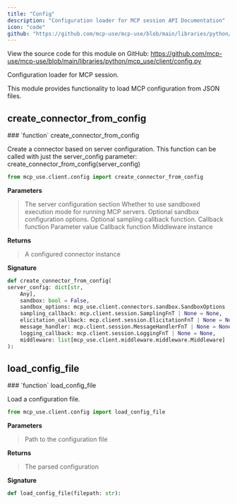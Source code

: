 ```yaml
---
title: "Config"
description: "Configuration loader for MCP session API Documentation"
icon: "code"
github: "https://github.com/mcp-use/mcp-use/blob/main/libraries/python/mcp_use/client/config.py"
---
```



<Callout type="info" title="Source Code">
View the source code for this module on GitHub: <a href='https://github.com/mcp-use/mcp-use/blob/main/libraries/python/mcp_use/client/config.py' target='_blank' rel='noopener noreferrer'>https://github.com/mcp-use/mcp-use/blob/main/libraries/python/mcp_use/client/config.py</a>
</Callout>

Configuration loader for MCP session.

This module provides functionality to load MCP configuration from JSON files.


## create_connector_from_config
<Card type="info">
### `function` create_connector_from_config

Create a connector based on server configuration.
    This function can be called with just the server_config parameter:
    create_connector_from_config(server_config)

```python
from mcp_use.client.config import create_connector_from_config
```

**Parameters**
><ParamField body="server_config" type="dict[str, Any]" required="True" >   The server configuration section </ParamField>
><ParamField body="sandbox" type="bool" default="False" >   Whether to use sandboxed execution mode for running MCP servers. </ParamField>
><ParamField body="sandbox_options" type="mcp_use.client.connectors.sandbox.SandboxOptions | None" default="None" >   Optional sandbox configuration options. </ParamField>
><ParamField body="sampling_callback" type="mcp.client.session.SamplingFnT | None" default="None" >   Optional sampling callback function. </ParamField>
><ParamField body="elicitation_callback" type="mcp.client.session.ElicitationFnT | None" default="None" >   Callback function </ParamField>
><ParamField body="message_handler" type="mcp.client.session.MessageHandlerFnT | None" default="None" >   Parameter value </ParamField>
><ParamField body="logging_callback" type="mcp.client.session.LoggingFnT | None" default="None" >   Callback function </ParamField>
><ParamField body="middleware" type="list[mcp_use.client.middleware.middleware.Middleware] | None" default="None" >   Middleware instance </ParamField>

**Returns**
><ResponseField name="returns" type="mcp_use.client.connectors.base.BaseConnector" >A configured connector instance</ResponseField>

**Signature**
```python wrap
def create_connector_from_config(
server_config: dict[str,
    Any],
    sandbox: bool = False,
    sandbox_options: mcp_use.client.connectors.sandbox.SandboxOptions | None = None,
    sampling_callback: mcp.client.session.SamplingFnT | None = None,
    elicitation_callback: mcp.client.session.ElicitationFnT | None = None,
    message_handler: mcp.client.session.MessageHandlerFnT | None = None,
    logging_callback: mcp.client.session.LoggingFnT | None = None,
    middleware: list[mcp_use.client.middleware.middleware.Middleware] | None = None
):
```

</Card>


## load_config_file
<Card type="info">
### `function` load_config_file

Load a configuration file.


```python
from mcp_use.client.config import load_config_file
```

**Parameters**
><ParamField body="filepath" type="str" required="True" >   Path to the configuration file </ParamField>

**Returns**
><ResponseField name="returns" type="dict[str, Any]" >The parsed configuration</ResponseField>

**Signature**
```python wrap
def load_config_file(filepath: str):
```

</Card>
